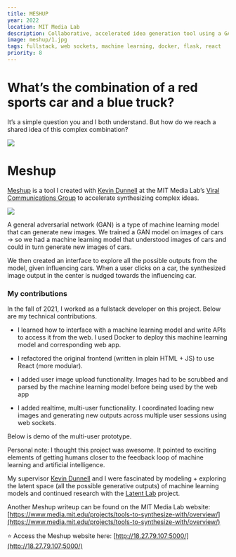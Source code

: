 ```yaml
---
title: MESHUP
year: 2022
location: MIT Media Lab
description: Collaborative, accelerated idea generation tool using a GAN trained on images of cars
image: meshup/1.jpg
tags: fullstack, web sockets, machine learning, docker, flask, react
priority: 8
---
```


# What’s the combination of a red sports car and a blue truck?

It’s a simple question you and I both understand. But how do we reach a shared idea of this complex combination?

![](/meshup/2.jpg)

# Meshup

[Meshup](http://18.27.79.107:5000/) is a tool I created with [Kevin Dunnell](https://www.media.mit.edu/people/dunnell/overview/) at the MIT Media Lab’s [Viral Communications Group](https://www.media.mit.edu/groups/viral-communications/overview/) to accelerate synthesizing complex ideas.

![](/meshup/3.jpg)

A general adversarial network (GAN) is a type of machine learning model that can generate new images. We trained a GAN model on images of cars → so we had a machine learning model that understood images of cars and could in turn generate new images of cars.

We then created an interface to explore all the possible outputs from the model, given influencing cars. When a user clicks on a car, the synthesized image output in the center is nudged towards the influencing car.

### My contributions

In the fall of 2021, I worked as a fullstack developer on this project. Below are my technical contributions.

- I learned how to interface with a machine learning model and write APIs to access it from the web. I used Docker to deploy this machine learning model and corresponding web app.

- I refactored the original frontend (written in plain HTML + JS) to use React (more modular).

- I added user image upload functionality. Images had to be scrubbed and parsed by the machine learning model before being used by the web app

- I added realtime, multi-user functionality. I coordinated loading new images and generating new outputs across multiple user sessions using web sockets.

Below is demo of the multi-user prototype.

<Vimeo vimeoId="713495315" />

Personal note: I thought this project was awesome. It pointed to exciting elements of getting humans closer to the feedback loop of machine learning and artificial intelligence.

My supervisor [Kevin Dunnell](https://www.media.mit.edu/people/dunnell/overview/) and I were fascinated by modeling + exploring the latent space (all the possible generative outputs) of machine learning models and continued research with the [Latent Lab](http://www.trudy.computer/latent-lab) project.

Another Meshup writeup can be found on the MIT Media Lab website: [https://www.media.mit.edu/projects/tools-to-synthesize-with/overview/](https://www.media.mit.edu/projects/tools-to-synthesize-with/overview/)

⭐️ Access the Meshup website here: [http://18.27.79.107:5000/](http://18.27.79.107:5000/)
